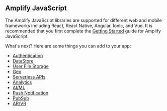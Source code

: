 ## Amplify JavaScript

The Amplify JavaScript libraries are supported for different web and mobile frameworks including React, React Native, Angular, Ionic, and Vue. It is recommended that you first complete the [Getting Started](https://docs.amplify.aws/start/q/integration/js/) guide for Amplify JavaScript.

What's next? Here are some things you can add to your app:

- [Authentication](/lib-v1/auth/getting-started)
- [DataStore](/lib-v1/datastore/getting-started)
- [User File Storage](/lib-v1/storage/getting-started)
- [Geo](/lib-v1/geo/getting-started)
- [Serverless APIs](/lib-v1/graphqlapi/getting-started)
- [Analytics](/lib-v1/analytics/getting-started)
- [AI/ML](/lib-v1/predictions/getting-started)
- [Push Notification](/lib-v1/push-notifications/getting-started)
- [PubSub](/lib-v1/pubsub/getting-started)
- [AR/VR](/lib-v1/xr/getting-started)
